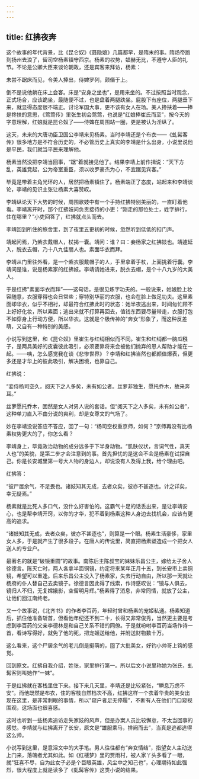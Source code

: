 ```yaml
---
---
---
```

title: 红拂夜奔
---




这个故事的年代背景，比《昆仑奴》《聂隐娘》几篇都早，是隋末的事。隋炀帝跑到扬州去浪了，留司空杨素镇守西京。杨素的权势，娼赫无比，不遵守人臣的礼节。不论是公卿大臣来谈论朝政，还是宾客来拜访，杨素：

未尝不踞床而见，令美人捧出，侍婢罗列，颇僭于上。

倒不是说他躺在床上会客。床是“安身之坐也”，是用来坐的。不过按照当时观念，正式场合，应该跪坐，最随便不过，也是盘着两腿趺坐。屁股下有座位，两腿垂下来，就显得态度很不端正。讨论军国大事，更不该有女人在场。美人搀扶着——捧是搀扶的意思，《莺莺传》里张生初会莺莺，也说是“红娘捧崔氏而至”，按今天的字意理解，红娘就是昆仑奴了——侍婢在周围站一圈，更是被认为淫纵了。

这天，未来的大唐功臣卫国公李靖来见杨素。当时李靖还是个布衣——《虬髯客传》很多地方是不符合历史的，不必管历史上真实的李靖是什么出身，小说里说他是平民，我们就当平民来理解他。

杨素当然没把李靖当回事，“踞”着就接见他了。结果李靖上前作揖说：“天下方乱，英雄竞起，公为帝室重臣，须以收罗豪杰为心，不宜踞见宾客。”

毕竟是带着主角光环的人，居然把杨素镇住了。杨素端正了态度，站起来和李靖谈论，李靖的见识主张让杨素大喜赞叹。

李靖纵论天下大势的时候，周围歌妓中有一个手持红拂特别美丽的，一直盯着他看。李靖离开时，那个红拂妓问负责接待的小吏：“刚走的那位处士，姓字排行，住在哪里？”小吏回答了，红拂就点头而去。

李靖回到所住的旅舍里，到了夜里五更初的时候，忽然听到低低的扣门声。

靖起问焉，乃紫衣戴帽人，杖揭一囊。靖问：谁？曰：妾杨家之红拂妓也。靖遽延入，脱衣去帽，乃十八九佳丽人也。素面华衣而拜。

李靖从门里往外看，是一个紫衣服戴帽子的人，手里拿着手杖，上面挑着行囊。李靖问是谁，说是杨素家的红拂妓。李靖请她进来，脱衣去帽，是个十八九岁的大美人。

于是红拂"素面华衣而拜”——这句话，是很见炼字功夫的。一般说来，姑娘脸上妆容随意，衣服穿得也会日常些；穿特别华丽的衣服，也会在脸上做足功夫。这里素面却华衣，似乎不相衬，却最符合红拂此时的状态：她半夜逃出来，时间匆忙顾不上好好化妆，所以素面；逃出来就不打算再回去，值钱东西要尽量带走，衣服打包不如穿身上行动方便，所以华衣。这就是个极传神的"奔女”形象了，而这种反差萌，又自有一种特别的美感。

小说写到这里，和《昆仑奴》里崔生与红绡相似而不同。崔生和红绡都一脑瓜糨子，是两具美好的皮囊彼此吸引，必须要靠将来会被他们抛弃的恩人帮助才能在一起。——咦，怎么感觉我在谈《悲惨世界》？李靖和红拂当然也都颜值爆表，但更多还是才华上的彼此吸引，解决困境，也靠自己。

红拂说：

“妾侍杨司空久，阅天下之人多矣，未有如公者。丝萝非独生，愿托乔木，故来奔耳。”

丝萝愿托乔木，固然是女人对男人说的套话。但“阅天下之人多矣，未有如公者”，这种单刀直入不由分说的爽利，却是女尊文的气场了。

妙在李靖没说答应不答应，回了一句：“杨司空权重京师，如何？”京师再没有比杨素权势更大的了，你怎么看？

李靖身上，毕竟政治动物的成分远多于下半身动物。“肌肤仪状，言词气性，真天人也”的美貌，是第二步才会注意到的事。首先担忧的是这会不会是杨素在试探自己。你是长安城里第一号大人物的身边人，却说没有人及得上我，给个理由吧。

红拂答：

“彼尸居余气，不足畏也。诸妓知其无成，去者众矣，彼亦不甚逐也。计之详矣，幸无疑焉。”

杨素就是比死人多口气，没什么好害怕的。这霸气十足的话丢出来，是让李靖安心，也是帮李靖开窍，以你的才华，犯不着到杨素这种人身边去找机会，应该有更高的追求。

“诸妓知其无成，去者众矣，彼亦不甚逐也”，则算是一个眼。杨素生活豪侈，家里女人多，于是就产生了很多段子。在唐人的传说里，简直把杨素塑造成一个把女人送人的专业户。

最著名的就是“破镜重圆”的故事。南陈后主陈叔宝的妹妹乐昌公主，嫁给太子舍人徐德言。陈灭亡时，两人各拿半面铜镜，约定将来某年正月十五，到长安市上卖铜镜，希望可以重逢。后来乐昌公主没入了杨素家，失去行动自由，所以那一天就让杨府的仆人替自己去卖镜子。徐德言因此得了线索，作诗感叹说：“镜与人俱去，镜归人不归，无复嫦娥影，空留明月辉。”杨素得了消息，非常同情，就放了公主，让他们回江南终老。

又一个故事说，《北齐书》的作者李百药，年轻时曾和杨素的宠姬私通。杨素知道后，抓住他准备斩首，但看他年纪还不到二十，长得又非常俊秀，当然更主要是考虑到李百药的父亲李德林是和自己关系不错的同僚。于是就吩咐李百药当场作诗一首，看诗写得好，就免了他的死，把宠姬送给他，并附送财物数十万。

这么看来，这个尸居余气的老儿倒是挺萌的，囤了大批美女，好钓小帅哥上钩的感觉。

回到原文。红拂自我介绍，姓张，家里排行第一。所以后文小说里称她为张氏，虬髯客则叫她作“一妹”。

于是红拂就在客栈里住下来。接下来几天里，李靖还是比较紧张，“瞬息万虑不安”。而他既然是布衣，住的客栈自然档次不高，红拂这样一个衣着华贵的美女出现在这里，是非常刺眼的事情，所以"窥户者足无停履”，不断有人在他们门口窥视围观，这场面也很喜感。

这时也听到一些杨素追访走失家妓的风声，但是办案人员比较懈怠，不太当回事的感觉。李靖就与红拂离开了长安，原文是“雄服乘马，排阙而去”，当真是逃都逃得这么帅。

小说写到这里，是意淫文中的大手笔。男人往往都有“奔女情结”，指望女人主动送上门来，落魄者尤其如此。如《红楼梦》里的贾雨村，被人家丫头多看了一眼，就"狂喜不尽，自为此女子必是个巨眼英雄，风尘中之知己也”，心理期待如此强烈，很大程度上就是读多了《虬髯客传》这类小说的结果。
